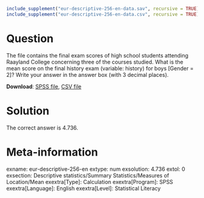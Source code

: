 ```r
include_supplement("eur-descriptive-256-en-data.sav", recursive = TRUE)
include_supplement("eur-descriptive-256-en-data.csv", recursive = TRUE)
```

Question
========
The file contains the final exam scores of high school students attending Raayland College concerning three of the courses studied. What is the mean score on the final history exam (variable: history) for boys [Gender = 2]? Write your answer in the answer box (with 3 decimal places).

**Download**: [SPSS file](eur-descriptive-256-en-data.sav), [CSV file](eur-descriptive-256-en-data.csv)


Solution
========
The correct answer is 4.736.


Meta-information
================
exname: eur-descriptive-256-en
extype: num
exsolution: 4.736
extol: 0
exsection: Descriptive statistics/Summary Statistics/Measures of Location/Mean
exextra[Type]: Calculation
exextra[Program]: SPSS
exextra[Language]: English
exextra[Level]: Statistical Literacy
